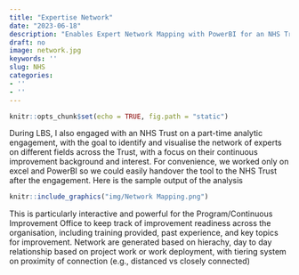 ```yaml
---
title: "Expertise Network"
date: "2023-06-18"
description: "Enables Expert Network Mapping with PowerBI for an NHS Trust"
draft: no
image: network.jpg
keywords: ''
slug: NHS
categories:
- ''
- ''
---
```


```r
knitr::opts_chunk$set(echo = TRUE, fig.path = "static")
```

During LBS, I also engaged with an NHS Trust on a part-time analytic engagement, with the goal to identify and visualise the network of experts on different fields across the Trust, with a focus on their continuous improvement background and interest. For convenience, we worked only on excel and PowerBI so we could easily handover the tool to the NHS Trust after the engagement. Here is the sample output of the analysis

```r
knitr::include_graphics("img/Network Mapping.png")
```

This is particularly interactive and powerful for the Program/Continuous Improvement Office to keep track of improvement readiness across the organisation, including training provided, past experience, and key topics for improvement. Network are generated based on hierachy, day to day relationship based on project work or work deployment, with tiering system on proximity of connection (e.g., distanced vs closely connected)